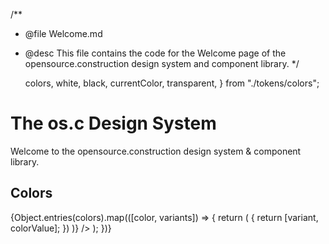 /\*\*

- @file Welcome.md
- @desc This file contains the code for the Welcome page of the opensource.construction design system and component library.
  \*/


  colors,
  white,
  black,
  currentColor,
  transparent,
} from "./tokens/colors";

<Meta title="Welcome" />

# The os.c Design System

Welcome to the opensource.construction design system & component library.

## Colors

<ColorPalette>
  {Object.entries(colors).map(([color, variants]) => {
    return (
      <ColorItem
        title={color}
        colors={Object.fromEntries(
          Object.entries(variants).map(([variant, colorValue]) => {
            return [variant, colorValue];
          })
        )}
      />
    );
  })}
  <ColorItem title="black" colors={{ black: black }} />
  <ColorItem title="white" colors={{ white: white }} />
</ColorPalette>
